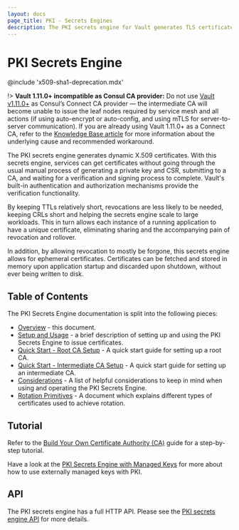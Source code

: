 ```yaml
---
layout: docs
page_title: PKI - Secrets Engines
description: The PKI secrets engine for Vault generates TLS certificates.
---
```


# PKI Secrets Engine

@include 'x509-sha1-deprecation.mdx'

!> **Vault 1.11.0+ incompatible as Consul CA provider:** Do not use [Vault
v1.11.0+](/vault/docs/release-notes/1.11.0#known-issues) as Consul’s Connect CA
provider — the intermediate CA will become unable to issue the leaf nodes
required by service mesh and all actions (if using auto-encrypt or auto-config,
and using mTLS for server-to-server communication). If you are already using
Vault 1.11.0+ as a Connect CA, refer to the [Knowledge Base
article](https://support.hashicorp.com/hc/en-us/articles/11308460105491) for
more information about the underlying cause and recommended workaround.

The PKI secrets engine generates dynamic X.509 certificates. With this secrets
engine, services can get certificates without going through the usual manual
process of generating a private key and CSR, submitting to a CA, and waiting for
a verification and signing process to complete. Vault's built-in authentication
and authorization mechanisms provide the verification functionality.

By keeping TTLs relatively short, revocations are less likely to be needed,
keeping CRLs short and helping the secrets engine scale to large workloads. This
in turn allows each instance of a running application to have a unique
certificate, eliminating sharing and the accompanying pain of revocation and
rollover.

In addition, by allowing revocation to mostly be forgone, this secrets engine
allows for ephemeral certificates. Certificates can be fetched and stored in
memory upon application startup and discarded upon shutdown, without ever being
written to disk.

## Table of Contents

The PKI Secrets Engine documentation is split into the following pieces:

 - [Overview](/docs/secrets/pki) - this document.
 - [Setup and Usage](/docs/secrets/pki/setup) - a brief description of setting
   up and using the PKI Secrets Engine to issue certificates.
 - [Quick Start - Root CA Setup](/docs/secrets/pki/quick-start-root-ca) - A
   quick start guide for setting up a root CA.
 - [Quick Start - Intermediate CA Setup](/docs/secrets/pki/quick-start-intermediate-ca) - A
   quick start guide for setting up an intermediate CA.
 - [Considerations](/docs/secrets/pki/considerations) - A list of helpful
   considerations to keep in mind when using and operating the PKI Secrets
   Engine.
 - [Rotation Primitives](/docs/secrets/pki/rotation-primitives) - A document
   which explains different types of certificates used to achieve rotation.

## Tutorial

Refer to the [Build Your Own Certificate Authority (CA)](https://learn.hashicorp.com/vault/secrets-management/sm-pki-engine)
guide for a step-by-step tutorial.

Have a look at the [PKI Secrets Engine with Managed Keys](https://learn.hashicorp.com/tutorials/vault/managed-key-pki?in=vault/enterprise)
for more about how to use externally managed keys with PKI.

## API

The PKI secrets engine has a full HTTP API. Please see the
[PKI secrets engine API](/api-docs/secret/pki) for more
details.
